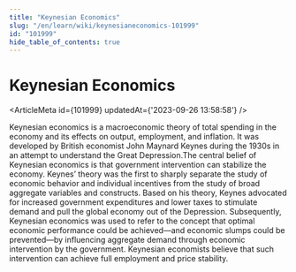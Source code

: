 ```yaml
---
title: "Keynesian Economics"
slug: "/en/learn/wiki/keynesianeconomics-101999"
id: "101999"
hide_table_of_contents: true
---
```



# Keynesian Economics

<ArticleMeta id={101999} updatedAt={'2023-09-26 13:58:58'} />
<div className='border-solid border-b border-t-0 my-4 border-[var(--ifm-color-gray-300)]' />

Keynesian economics is a macroeconomic theory of total spending in the economy and its effects on output, employment, and inflation. It was developed by British economist John Maynard Keynes during the 1930s in an attempt to understand the Great Depression.The central belief of Keynesian economics is that government intervention can stabilize the economy. Keynes’ theory was the first to sharply separate the study of economic behavior and individual incentives from the study of broad aggregate variables and constructs. Based on his theory, Keynes advocated for increased government expenditures and lower taxes to stimulate demand and pull the global economy out of the Depression. Subsequently, Keynesian economics was used to refer to the concept that optimal economic performance could be achieved—and economic slumps could be prevented—by influencing aggregate demand through economic intervention by the government. Keynesian economists believe that such intervention can achieve full employment and price stability.
